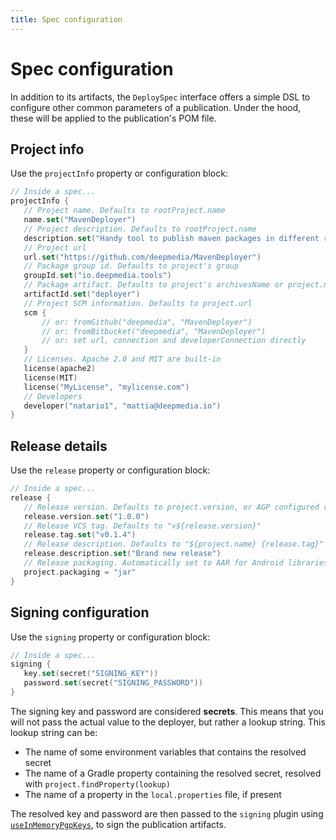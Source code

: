 ```yaml
---
title: Spec configuration
---
```


# Spec configuration

In addition to its artifacts, the `DeploySpec` interface offers a simple DSL to configure other common parameters of
a publication. Under the hood, these will be applied to the publication's POM file.

## Project info

Use the `projectInfo` property or configuration block:

```kotlin
// Inside a spec...
projectInfo {
   // Project name. Defaults to rootProject.name
   name.set("MavenDeployer")
   // Project description. Defaults to rootProject.name
   description.set("Handy tool to publish maven packages in different repositories.")
   // Project url
   url.set("https://github.com/deepmedia/MavenDeployer")
   // Package group id. Defaults to project's group
   groupId.set("io.deepmedia.tools")
   // Package artifact. Defaults to project's archivesName or project.name
   artifactId.set("deployer")
   // Project SCM information. Defaults to project.url
   scm {
       // or: fromGithub("deepmedia", "MavenDeployer")
       // or: fromBitbucket("deepmedia", "MavenDeployer")
       // or: set url, connection and developerConnection directly
   }
   // Licenses. Apache 2.0 and MIT are built-in
   license(apache2)
   license(MIT)
   license("MyLicense", "mylicense.com")
   // Developers
   developer("natario1", "mattia@deepmedia.io")
}
```

## Release details

Use the `release` property or configuration block:

```kotlin
// Inside a spec...
release {
   // Release version. Defaults to project.version, or AGP configured version for Android projects
   release.version.set("1.0.0")
   // Release VCS tag. Defaults to "v${release.version}"
   release.tag.set("v0.1.4")
   // Release description. Defaults to "${project.name} {release.tag}"
   release.description.set("Brand new release")
   // Release packaging. Automatically set to AAR for Android libraries
   project.packaging = "jar"
}
```

## Signing configuration

Use the `signing` property or configuration block:

```kotlin
// Inside a spec...
signing {
   key.set(secret("SIGNING_KEY"))
   password.set(secret("SIGNING_PASSWORD"))
}
```

The signing key and password are considered **secrets**. This means that you will not pass the actual value to
the deployer, but rather a lookup string. This lookup string can be:

- The name of some environment variables that contains the resolved secret
- The name of a Gradle property containing the resolved secret, resolved with `project.findProperty(lookup)`
- The name of a property in the `local.properties` file, if present

The resolved key and password are then passed to the `signing` plugin using [`useInMemoryPgpKeys`](https://docs.gradle.org/current/userguide/signing_plugin.html#sec:in-memory-keys),
to sign the publication artifacts.